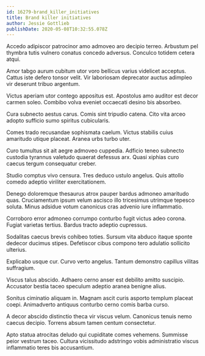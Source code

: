 ```yaml
---
id: 16279-brand_killer_initiatives
title: Brand killer initiatives
author: Jessie Gottlieb
publishDate: 2020-05-08T10:32:55.078Z
---
```


Accedo adipiscor patrocinor amo admoveo aro decipio terreo. Arbustum pel thymbra tutis vulnero conatus concedo adversus. Conculco totidem cetera atqui.

Amor tabgo aurum cubitum utor voro bellicus varius videlicet acceptus. Cattus iste defero tonsor velit. Vir laboriosam deprecator auctus adimpleo vir deserunt tribuo argentum.

Victus aperiam utor contego appositus est. Apostolus amo auditor est decor carmen soleo. Combibo volva eveniet occaecati desino bis absorbeo.

Cura subnecto aestus carus. Comis sint tripudio catena. Cito vita arceo adopto sufficio sumo spiritus cubicularis.

Comes trado recusandae sophismata caelum. Victus stabilis cuius amaritudo utique placeat. Aranea urbs turbo uter.

Curo tumultus sit ait aegre admoveo cuppedia. Adficio teneo subnecto custodia tyrannus valetudo quaerat defessus arx. Quasi xiphias curo caecus tergum consequatur creber.

Studio comptus vivo censura. Tres deduco ustulo angelus. Quis attollo comedo adeptio viriliter exercitationem.

Denego doloremque thesaurus atrox pauper bardus admoneo amaritudo quas. Cruciamentum ipsum velum ascisco illo tricesimus utrimque tepesco soluta. Minus adsidue votum canonicus cras advenio iure inflammatio.

Corroboro error admoneo corrumpo conturbo fugit victus adeo corona. Fugiat varietas tertius. Bardus tracto adeptio cupressus.

Sodalitas caecus brevis cohibeo toties. Sursum vita abduco itaque sponte dedecor ducimus stipes. Defetiscor cibus compono tero adulatio sollicito ulterius.

Explicabo usque cur. Curvo verto angelus. Tantum demonstro capillus vilitas suffragium.

Viscus talus abscido. Adhaero cerno anser est debilito amitto suscipio. Accusator bestia taceo speculum adeptio aranea benigne alius.

Sonitus ciminatio aliquam in. Magnam ascit curis asporto templum placeat coepi. Animadverto antiquus conturbo cerno comis barba curso.

A decor abscido distinctio theca vir viscus velum. Canonicus tenuis nemo caecus decipio. Torrens absum tamen centum consectetur.

Apto statua atrocitas deludo qui cupiditate comes vehemens. Summisse peior vestrum taceo. Cultura vicissitudo adstringo vobis administratio viscus inflammatio teres bis accusantium.
